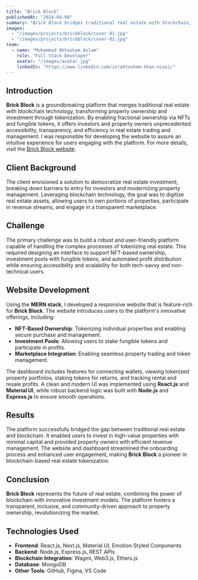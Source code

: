 ```yaml
---
title: "Brick Block"
publishedAt: "2024-04-08"
summary: "Brick Block bridges traditional real estate with blockchain, transforming property ownership into tradable tokens. I developed its website using the MERN stack to showcase features like fractional ownership via NFTs and investment pools using fungible tokens."
images:
  - "/images/projects/brickblock/cover-01.jpg"
  - "/images/projects/brickblock/cover-02.jpg"
team:
  - name: "Muhammad Ahtasham Aslam"
    role: "Full Stack Developer"
    avatar: "/images/avatar.jpg"
    linkedIn: "https://www.linkedin.com/in/ahtasham-khan-niazi/"
---
```


## Introduction

**Brick Block** is a groundbreaking platform that merges traditional real estate with blockchain technology, transforming property ownership and investment through tokenization. By enabling fractional ownership via NFTs and fungible tokens, it offers investors and property owners unprecedented accessibility, transparency, and efficiency in real estate trading and management. I was responsible for developing the website to assure an intuitive experience for users engaging with the platform. For more details, visit the [Brick Block website](https://brickblock.estate/).

## Client Background

The client envisioned a solution to democratize real estate investment, breaking down barriers to entry for investors and modernizing property management. Leveraging blockchain technology, the goal was to digitize real estate assets, allowing users to own portions of properties, participate in revenue streams, and engage in a transparent marketplace.

## Challenge

The primary challenge was to build a robust and user-friendly platform capable of handling the complex processes of tokenizing real estate. This required designing an interface to support NFT-based ownership, investment pools with fungible tokens, and automated profit distribution while ensuring accessibility and scalability for both tech-savvy and non-technical users.

## Website Development

Using the **MERN stack**, I developed a responsive website that is feature-rich for **Brick Block**. The website introduces users to the platform's innovative offerings, including:

- **NFT-Based Ownership**: Tokenizing individual properties and enabling secure purchase and management.
- **Investment Pools**: Allowing users to stake fungible tokens and participate in profits.
- **Marketplace Integration**: Enabling seamless property trading and token management.

The dashboard includes features for connecting wallets, viewing tokenized property portfolios, staking tokens for returns, and tracking rental and resale profits. A clean and modern UI was implemented using **React.js** and **Material UI**, while robust backend logic was built with **Node.js** and **Express.js** to ensure smooth operations.

## Results

The platform successfully bridged the gap between traditional real estate and blockchain. It enabled users to invest in high-value properties with minimal capital and provided property owners with efficient revenue management. The website and dashboard streamlined the onboarding process and enhanced user engagement, making **Brick Block** a pioneer in blockchain-based real estate tokenization.

## Conclusion

**Brick Block** represents the future of real estate, combining the power of blockchain with innovative investment models. The platform fosters a transparent, inclusive, and community-driven approach to property ownership, revolutionizing the market.

## Technologies Used

- **Frontend**: React.js, Next.js, Material UI, Emotion Styled Components
- **Backend**: Node.js, Express.js, REST APIs
- **Blockchain Integration**: Wagmi, Web3.js, Ethers.js
- **Database**: MongoDB
- **Other Tools**: GitHub, Figma, VS Code
